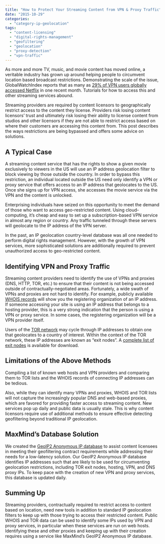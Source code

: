 ```yaml
---
title: "How to Protect Your Streaming Content from VPN & Proxy Traffic"
date: "2015-10-29"
categories: 
  - "category-ip-geolocation"
tags: 
  - "content-licensing"
  - "digital-rights-management"
  - "geofiltering"
  - "geolocation"
  - "proxy-detection"
  - "vpn-traffic"
---
```


As more and more TV, music, and movie content has moved online, a veritable industry has grown up around helping people to circumvent location based broadcast restrictions. Demonstrating the scale of the issue, GlobalWatchIndex reports that as many as [29% of VPN users globally accessed Netflix](https://www.globalwebindex.net/blog/29-of-vpn-users-accessing-netflix) in one recent month. Tutorials for how to access this and other streaming services abound.

Streaming providers are required by content licensors to geographically restrict access to the content they license. Providers risk losing content licensors’ trust and ultimately risk losing their ability to license content from studios and other licensors if they are not able to restrict access based on where their customers are accessing this content from. This post describes the ways restrictions are being bypassed and offers some advice on solutions.

## **A Typical Case**

A streaming content service that has the rights to show a given movie exclusively to viewers in the US will use an IP address geolocation filter to block viewing by those outside the country. In order to bypass this restriction, an individual located outside the US need only identify a VPN or proxy service that offers access to an IP address that geolocates to the US. Once she signs up for VPN access, she accesses the movie service via the VPN and the content is unlocked.

Enterprising individuals have seized on this opportunity to meet the demand of those who want to access geo-restricted content. Using cloud-computing, it’s cheap and easy to set up a subscription-based VPN service in almost any region or country. Any traffic tunneled through these servers will geolocate to the IP address of the VPN server.

In the past, an IP geolocation country-level database was all one needed to perform digital rights management. However, with the growth of VPN services, more sophisticated solutions are additionally required to prevent unauthorized access to geo-restricted content.

## **Identifying VPN and Proxy Traffic**

Streaming content providers need to identify the use of VPNs and proxies (DNS, HTTP, TOR, etc.) to ensure that their content is not being accessed outside of contractually-negotiated areas. Fortunately, a wide swath of VPNs and proxies are not hard to identify. For example, publicly available [WHOIS records](https://whois.arin.net/ui) will show you the registering organization of an IP address. If someone accessing your site is using an IP address that belongs to a hosting provider, this is a very strong indication that the person is using a VPN or proxy service. In some cases, the registering organization will be a VPN provider itself.

Users of the [TOR network](https://www.torproject.org/) may cycle through IP addresses to obtain one that geolocates to a country of interest. Within the context of the TOR network, these IP addresses are known as “exit nodes”. A [complete list of exit nodes](https://check.torproject.org/exit-addresses) is available for download.

## **Limitations of the Above Methods**

Compiling a list of known web hosts and VPN providers and comparing them to TOR lists and the WHOIS records of connecting IP addresses can be tedious.

Also, while they can identify many VPNs and proxies, WHOIS and TOR lists will not capture the increasingly popular DNS and web-based proxies, which are favored for providing faster access to streaming content. New services pop up daily and public data is usually stale. This is why content licensors require use of additional methods to ensure effective detecting geofiltering beyond traditional IP geolocation.

## **MaxMind’s Database Solution**

We created the [GeoIP2 Anonymous IP database](https://www.maxmind.com/en/geoip2-anonymous-ip-database) to assist content licensees in meeting their geofiltering contract requirements while addressing their needs for a low-latency solution. Our GeoIP2 Anonymous IP database identifies IP addresses such that are likely to be used for circumventing geolocation restrictions, including TOR exit nodes, hosting, VPN, and DNS proxy IPs. To keep pace with the creation of new VPN and proxy services, this database is updated daily.

## **Summing Up**

Streaming providers, contractually required to restrict access to content based on location, need new tools in addition to standard IP geolocation filters to keep up with those trying to access their restricted content. Public WHOIS and TOR data can be used to identify some IPs used by VPN and proxy services, in particular when these services are run on web hosts. Identifying these and other proxies and keeping up with their creation requires using a service like MaxMind’s GeoIP2 Anonymous IP database.
